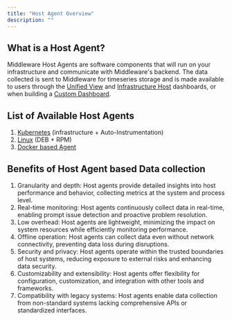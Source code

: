 ```yaml
---
title: "Host Agent Overview"
description: ""
---
```



## What is a Host Agent?
Middleware Host Agents are software components that will run on your infrastructure and communicate with Middleware's backend. 
The data collected is sent to Middleware for timeseries storage and is made available to users through the <a href="https://docs.middleware.io/docs/unified-dashboard/unified-view" rel="nofollow noopener noreferrer" target="_blank" translate="no">Unified View</a> and <a href="https://docs.middleware.io/docs/infrastructure-monitoring/host" rel="nofollow noopener noreferrer" target="_blank" translate="no">Infrastructure Host</a> dashboards, or when building a <a href="https://docs.middleware.io/docs/custom-dashboard/build-custom-dashboard" rel="nofollow noopener noreferrer" target="_blank" translate="no">Custom Dashboard</a>.


## List of Available Host Agents
1. <a href="https://docs.middleware.io/docs/agent-installation/kubernetes/installing-on-kubernetes" rel="nofollow noopener noreferrer" target="_blank" translate="no">Kubernetes</a> (infrastructure + Auto-Instrumentation)
2. <a href="https://docs.middleware.io/docs/agent-installation/linux/installing-on-linux-based" rel="nofollow noopener noreferrer" target="_blank" translate="no">Linux</a> (DEB + RPM)
3. <a href="https://docs.middleware.io/docs/agent-installation/docker/installing-on-any-os-via-docker" rel="nofollow noopener noreferrer" target="_blank" translate="no">Docker based Agent</a>

## Benefits of Host Agent based Data collection
1. Granularity and depth: Host agents provide detailed insights into host performance and behavior, collecting metrics at the system and process level.
2. Real-time monitoring: Host agents continuously collect data in real-time, enabling prompt issue detection and proactive problem resolution.
3. Low overhead: Host agents are lightweight, minimizing the impact on system resources while efficiently monitoring performance.
4. Offline operation: Host agents can collect data even without network connectivity, preventing data loss during disruptions.
5. Security and privacy: Host agents operate within the trusted boundaries of host systems, reducing exposure to external risks and enhancing data security.
6. Customizability and extensibility: Host agents offer flexibility for configuration, customization, and integration with other tools and frameworks.
7. Compatibility with legacy systems: Host agents enable data collection from non-standard systems lacking comprehensive APIs or standardized interfaces.